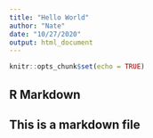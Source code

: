 ```yaml
---
title: "Hello World"
author: "Nate"
date: "10/27/2020"
output: html_document
---
```


```r
knitr::opts_chunk$set(echo = TRUE)
```

## R Markdown

## This is a markdown file
